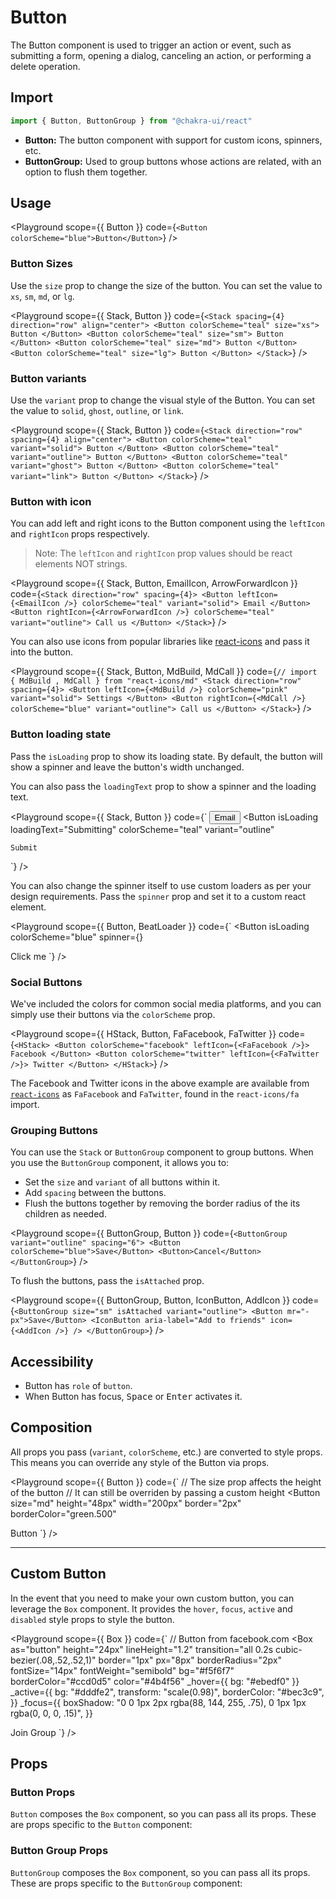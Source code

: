   

#  Button

The Button component is used to trigger an action or event, such as submitting a
form, opening a dialog, canceling an action, or performing a delete operation.





## Import

```js
import { Button, ButtonGroup } from "@chakra-ui/react"
```

- **Button:** The button component with support for custom icons, spinners, etc.
- **ButtonGroup:** Used to group buttons whose actions are related, with an
  option to flush them together.

## Usage

<Playground
scope={{ Button }}
code={`
<Button colorScheme="blue">Button</Button>
`}
/>

### Button Sizes

Use the `size` prop to change the size of the button. You can set the value to
`xs`, `sm`, `md`, or `lg`.

<Playground
scope={{ Stack, Button }}
code={`
<Stack spacing={4} direction="row" align="center">
  <Button colorScheme="teal" size="xs">
    Button
  </Button>
  <Button colorScheme="teal" size="sm">
    Button
  </Button>
  <Button colorScheme="teal" size="md">
    Button
  </Button>
  <Button colorScheme="teal" size="lg">
    Button
  </Button>
</Stack>
`}
/>

### Button variants

Use the `variant` prop to change the visual style of the Button. You can set the
value to `solid`, `ghost`, `outline`, or `link`.

<Playground
scope={{ Stack, Button }}
code={`
<Stack direction="row" spacing={4} align="center">
  <Button colorScheme="teal" variant="solid">
    Button
  </Button>
  <Button colorScheme="teal" variant="outline">
    Button
  </Button>
  <Button colorScheme="teal" variant="ghost">
    Button
  </Button>
  <Button colorScheme="teal" variant="link">
    Button
  </Button>
</Stack>
`}
/>

### Button with icon

You can add left and right icons to the Button component using the `leftIcon`
and `rightIcon` props respectively.

> Note: The `leftIcon` and `rightIcon` prop values should be react elements NOT
> strings.

<Playground
scope={{ Stack, Button, EmailIcon, ArrowForwardIcon }}
code={`
<Stack direction="row" spacing={4}>
  <Button leftIcon={<EmailIcon />} colorScheme="teal" variant="solid">
    Email
  </Button>
  <Button rightIcon={<ArrowForwardIcon />} colorScheme="teal" variant="outline">
    Call us
  </Button>
</Stack>
`}
/>

You can also use icons from popular libraries like
[react-icons](https://react-icons.github.io/react-icons/) and pass it into the
button.

<Playground
scope={{ Stack, Button, MdBuild, MdCall }}
code={`
// import { MdBuild , MdCall } from "react-icons/md"
<Stack direction="row" spacing={4}>
  <Button leftIcon={<MdBuild />} colorScheme="pink" variant="solid">
    Settings
  </Button>
  <Button rightIcon={<MdCall />} colorScheme="blue" variant="outline">
    Call us
  </Button>
</Stack>
`}
/>

### Button loading state

Pass the `isLoading` prop to show its loading state. By default, the button will
show a spinner and leave the button's width unchanged.

You can also pass the `loadingText` prop to show a spinner and the loading text.

<Playground
scope={{ Stack, Button }}
code={`
<Stack direction="row" spacing={4}>
  <Button isLoading colorScheme="teal" variant="solid">
    Email
  </Button>
  <Button
    isLoading
    loadingText="Submitting"
    colorScheme="teal"
    variant="outline"
  >
    Submit
  </Button>
</Stack>
`}
/>

You can also change the spinner itself to use custom loaders as per your design
requirements. Pass the `spinner` prop and set it to a custom react element.

<Playground
scope={{ Button, BeatLoader }}
code={`
<Button
  isLoading
  colorScheme="blue"
  spinner={<BeatLoader size={8} color="white" />}
>
  Click me
</Button>
`}
/>

### Social Buttons

We've included the colors for common social media platforms, and you can simply
use their buttons via the `colorScheme` prop.

<Playground
scope={{ HStack, Button, FaFacebook, FaTwitter }}
code={`
<HStack>
  <Button colorScheme="facebook" leftIcon={<FaFacebook />}>
    Facebook
  </Button>
  <Button colorScheme="twitter" leftIcon={<FaTwitter />}>
    Twitter
  </Button>
</HStack>
`}
/>

The Facebook and Twitter icons in the above example are available from
[`react-icons`](https://react-icons.netlify.com/#/) as `FaFacebook` and
`FaTwitter`, found in the `react-icons/fa` import.

### Grouping Buttons

You can use the `Stack` or `ButtonGroup` component to group buttons. When you
use the `ButtonGroup` component, it allows you to:

- Set the `size` and `variant` of all buttons within it.
- Add `spacing` between the buttons.
- Flush the buttons together by removing the border radius of the its children
  as needed.

<Playground
scope={{ ButtonGroup, Button }}
code={`
<ButtonGroup variant="outline" spacing="6">
  <Button colorScheme="blue">Save</Button>
  <Button>Cancel</Button>
</ButtonGroup>
`}
/>

To flush the buttons, pass the `isAttached` prop.

<Playground
scope={{ ButtonGroup, Button, IconButton, AddIcon }}
code={`
<ButtonGroup size="sm" isAttached variant="outline">
  <Button mr="-px">Save</Button>
  <IconButton aria-label="Add to friends" icon={<AddIcon />} />
</ButtonGroup>
`}
/>

## Accessibility

- Button has `role` of `button`.
- When Button has focus, <kbd>Space</kbd> or <kbd>Enter</kbd> activates it.

## Composition

All props you pass (`variant`, `colorScheme`, etc.) are converted to style
props. This means you can override any style of the Button via props.

<Playground
scope={{ Button }}
code={`
// The size prop affects the height of the button
// It can still be overriden by passing a custom height
<Button
  size="md"
  height="48px"
  width="200px"
  border="2px"
  borderColor="green.500"
>
  Button
</Button>
`}
/>

---

## Custom Button

In the event that you need to make your own custom button, you can leverage the
`Box` component. It provides the `hover`, `focus`, `active` and `disabled` style
props to style the button.

<Playground
scope={{ Box }}
code={`
// Button from facebook.com
<Box
  as="button"
  height="24px"
  lineHeight="1.2"
  transition="all 0.2s cubic-bezier(.08,.52,.52,1)"
  border="1px"
  px="8px"
  borderRadius="2px"
  fontSize="14px"
  fontWeight="semibold"
  bg="#f5f6f7"
  borderColor="#ccd0d5"
  color="#4b4f56"
  _hover={{ bg: "#ebedf0" }}
  _active={{
    bg: "#dddfe2",
    transform: "scale(0.98)",
    borderColor: "#bec3c9",
  }}
  _focus={{
    boxShadow:
      "0 0 1px 2px rgba(88, 144, 255, .75), 0 1px 1px rgba(0, 0, 0, .15)",
  }}
>
  Join Group
</Box>
`}
/>

## Props

### Button Props

`Button` composes the `Box` component, so you can pass all its props.
These are props specific to the `Button` component:

<PropsTable of="Button" />

### Button Group Props

`ButtonGroup` composes the `Box` component, so you can pass all its props.
These are props specific to the `ButtonGroup` component:

<PropsTable of="ButtonGroup" />